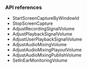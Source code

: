 <PlatformWrapper platform="unity">

### API references

- <Link to="{{Global.API_REF_UNITY_ROOT}}/class_irtcengine.html#api_startscreencapturebywindowid">StartScreenCaptureByWindowId</Link>

- <Link to="{{Global.API_REF_UNITY_ROOT}}/lass_irtcengine.html#ariaid-title207">StopScreenCapture</Link>

- <Link to="{{Global.API_REF_UNITY_ROOT}}/class_irtcengine.html#ariaid-title12">AdjustRecordingSignalVolume</Link>

- <Link to="{{Global.API_REF_UNITY_ROOT}}/class_irtcengine.html#ariaid-title11">AdjustPlaybackSignalVolume</Link>

- <Link to="{{Global.API_REF_UNITY_ROOT}}/class_irtcengine.html#ariaid-title13">AdjustUserPlaybackSignalVolume</Link>

- <Link to="{{Global.API_REF_UNITY_ROOT}}/class_irtcengine.html#ariaid-title9">AdjustAudioMixingVolume</Link>

- <Link to="{{Global.API_REF_UNITY_ROOT}}/class_irtcengine.html#ariaid-title7">AdjustAudioMixingPlayoutVolume</Link>

- <Link to="{{Global.API_REF_UNITY_ROOT}}/class_irtcengine.html#ariaid-title8">AdjustAudioMixingPublishVolume</Link>

- <Link to="{{Global.API_REF_UNITY_ROOT}}/class_irtcengine.html#ariaid-title145">SetInEarMonitoringVolume</Link>

</PlatformWrapper>